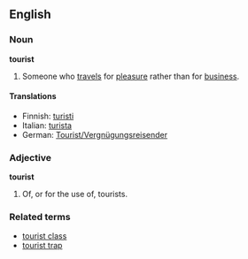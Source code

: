 ==English==
===Noun===
'''tourist'''
#Someone who [[travel]]s for [[pleasure]] rather than for [[business]].

====Translations====
*Finnish: [[turisti]]
*Italian: [[turista]]
*German: [[Tourist/Vergnügungsreisender]]

===Adjective===
'''tourist'''
#Of, or for the use of, tourists.

===Related terms===
*[[tourist class]]
*[[tourist trap]]